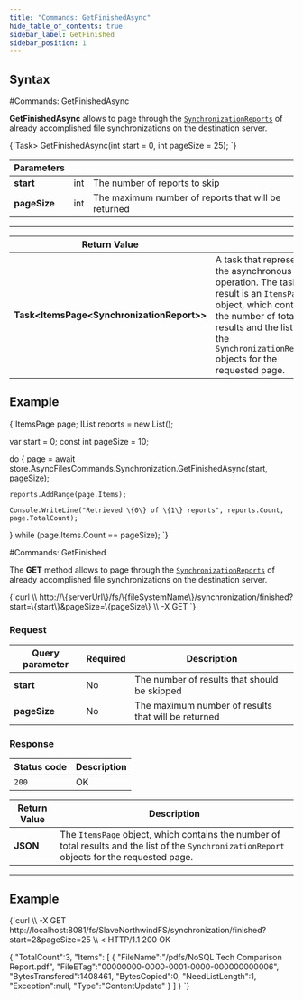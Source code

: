 ```yaml
---
title: "Commands: GetFinishedAsync"
hide_table_of_contents: true
sidebar_label: GetFinished
sidebar_position: 1
---
```





## Syntax
<LanguageSwitcher supportedLanguages={supportedLanguages} />
<LanguageContent language="csharp">
#Commands: GetFinishedAsync

**GetFinishedAsync** allows to page through the [`SynchronizationReports`](../../../../../glossary/synchronization-report.mdx) of already accomplished file synchronizations on the destination server.



<TabItem value="get_finished_1" label="get_finished_1">
<CodeBlock language="csharp">
{`Task<ItemsPage<SynchronizationReport>> GetFinishedAsync(int start = 0, int pageSize = 25);
`}
</CodeBlock>
</TabItem>

| Parameters | | |
| ------------- | ------------- | ----- |
| **start** | int | The number of reports to skip |
| **pageSize** | int | The maximum number of reports that will be returned |

---

| Return Value | |
| ------------- | ------------- |
| **Task&lt;ItemsPage&lt;SynchronizationReport&gt;&gt;** | A task that represents the asynchronous operation. The task result is an `ItemsPage` object, which contains the number of total results and the list of the `SynchronizationReport` objects for the requested page. |

## Example

<TabItem value="get_finished_2" label="get_finished_2">
<CodeBlock language="csharp">
{`ItemsPage<SynchronizationReport> page;
IList<SynchronizationReport> reports = new List<SynchronizationReport>();

var start = 0;
const int pageSize = 10;

do
\{
	page = await store.AsyncFilesCommands.Synchronization.GetFinishedAsync(start, pageSize);

	reports.AddRange(page.Items);

	Console.WriteLine("Retrieved \{0\} of \{1\} reports", reports.Count, page.TotalCount);

\} while (page.Items.Count == pageSize);
`}
</CodeBlock>
</TabItem>

</LanguageContent>
<LanguageContent language="http">
#Commands: GetFinished

The **GET** method allows to page through the [`SynchronizationReports`](../../../../../glossary/synchronization-report.mdx) of already accomplished file synchronizations on the destination server.



<TabItem value="json" label="json">
<CodeBlock language="json">
{`curl \\
	http://\{serverUrl\}/fs/\{fileSystemName\}/synchronization/finished?start=\{start\}&pageSize=\{pageSize\}  \\
	-X GET
`}
</CodeBlock>
</TabItem>

### Request

| Query parameter | Required | Description |
| ------------- | -- | ---- |
| **start** | No | The number of results that should be skipped |
| **pageSize** | No | The maximum number of results that will be returned |

### Response

| Status code | Description |
| ----------- | - |
| `200` | OK |

| Return Value | Description |
| ------------- | ------------- |
| **JSON** | The `ItemsPage` object, which contains the number of total results and the list of the `SynchronizationReport` objects for the requested page. |

---

## Example

<TabItem value="json" label="json">
<CodeBlock language="json">
{`curl \\
	-X GET http://localhost:8081/fs/SlaveNorthwindFS/synchronization/finished?start=2&pageSize=25  \\
< HTTP/1.1 200 OK

\{
    "TotalCount":3,
    "Items":
    [
        \{
            "FileName":"/pdfs/NoSQL Tech Comparison Report.pdf",
            "FileETag":"00000000-0000-0001-0000-000000000006",
            "BytesTransfered":1408461,
            "BytesCopied":0,
            "NeedListLength":1,
            "Exception":null,
            "Type":"ContentUpdate"
        \}
    ]
\}
`}
</CodeBlock>
</TabItem>

</LanguageContent>

<!---

-->